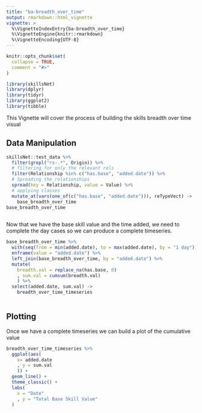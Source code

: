 ```yaml
---
title: "ba-breadth_over_time"
output: rmarkdown::html_vignette
vignette: >
  %\VignetteIndexEntry{ba-breadth_over_time}
  %\VignetteEngine{knitr::rmarkdown}
  %\VignetteEncoding{UTF-8}
---
```


```r
knitr::opts_chunk$set(
  collapse = TRUE,
  comment = "#>"
)
```

```r
library(skillsNet)
library(dplyr)
library(tidyr)
library(ggplot2)
library(tibble)

```


This Vignette will cover the process of building the skills breadth over time visual

## Data Manipulation

```r
skillsNet::test_data %>% 
  filter(grepl("rs-.*", Origin)) %>% 
  # filtering for only the relevant rels
  filter(Relationship %in% c("has.base", "added.date")) %>% 
  # Spreading the relationships
  spread(key = Relationship, value = Value) %>% 
  # applying classes
  mutate_at(vars(one_of(c("has.base", "added.date"))), reTypeVect) ->
    base_breadth_over_time
base_breadth_over_time
  
```





Now that we have the base skill value and the time added, we need to complete the day cases so we can produce a complete timeseries.

```r
base_breadth_over_time %>% 
  with(seq(from = min(added.date), to = max(added.date), by = "1 day")) %>% 
  enframe(value = "added.date") %>% 
  left_join(base_breadth_over_time, by = "added.date") %>% 
  mutate(
    breadth.val = replace_na(has.base, 0)
    , sum.val = cumsum(breadth.val)
    ) %>% 
  select(added.date, sum.val) ->
    breadth_over_time_timeseries
  
```


## Plotting

Once we have a complete timeseries we can build a plot of the cumulative value

```r
breadth_over_time_timeseries %>% 
  ggplot(aes(
    x= added.date
    , y = sum.val
    )) +
  geom_line() +
  theme_classic() +
  labs(
    x = "Date"
    , y = "Total Base Skill Value"
  )
```

